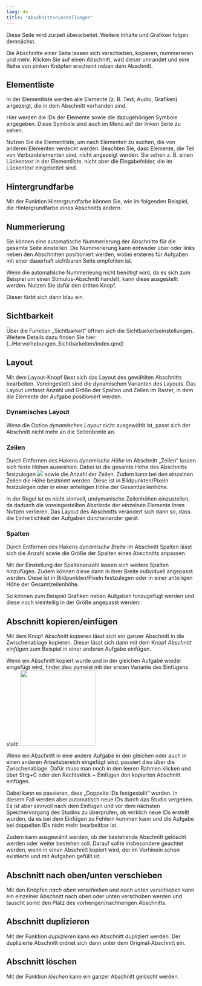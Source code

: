 ```yaml
---
lang: de
title: "Abschnittseinstellungen"
---
```


::: {.callout-caution}
Diese Seite wird zurzeit überarbeitet. Weitere Inhalte und Grafiken folgen demnächst.
:::

Die Abschnitte einer Seite lassen sich verschieben, kopieren, nummerieren und mehr. Klicken Sie auf einen Abschnitt, wird dieser umrandet und eine Reihe von pinken Knöpfen erscheint neben dem Abschnitt. 

## Elementliste

In der Elementliste werden alle Elemente (z. B. Text, Audio, Grafiken) angezeigt, die in dem Abschnitt vorhanden sind.

Hier werden die IDs der Elemente sowie die dazugehörigen Symbole angegeben. Diese Symbole sind auch im Menü auf der linken Seite zu sehen.

Nutzen Sie die Elementliste, um nach Elementen zu suchen, die von anderen Elementen verdeckt werden. Beachten Sie, dass Elemente, die Teil von Verbundelementen sind, nicht angezeigt werden. Sie sehen z. B. einen Lückentext in der Elementliste, nicht aber die Eingabefelder, die im Lückentext eingebettet sind.

## Hintergrundfarbe

Mit der Funktion Hintergrundfarbe können Sie, wie im folgenden Beispiel, die Hintergrundfarbe eines Abschnitts ändern.

## Nummerierung

Sie können eine automatische Nummerierung der Abschnitte für die gesamte Seite einstellen. Die Nummerierung kann entweder über oder links neben den Abschnitten positioniert werden, wobei ersteres für Aufgaben mit einer dauerhaft sichtbaren Seite empfohlen ist.

Wenn die automatische Nummerieung nicht benötigt wird, da es sich zum Beispiel um einen Stimulus-Abschnitt handelt, kann diese ausgestellt werden.
Nutzen Sie dafür den dritten Knopf.

Dieser färbt sich dann blau ein.

## Sichtbarkeit

Über die Funktion „Sichtbarkeit“ öffnen sich die Sichtbarkeitseinstellungen. Weitere Details dazu finden Sie hier:(../Hervorhebungen_Sichtbarkeiten/index.qmd)

## Layout

Mit dem Layout-Knopf lässt sich das Layout des gewählten Abschnitts bearbeiten. Voreingestellt sind die dynamischen Varianten des Layouts. Das Layout umfasst Anzahl und Größe der Spalten und Zeilen im Raster, in dem die Elemente der Aufgabe positioniert werden. 

### Dynamisches Layout

Wenn die Option *dynamisches Layout* nicht ausgewählt ist, passt sich der Abschnitt nicht mehr an die Seitenbreite an.

### Zeilen

Durch Entfernen des Hakens *dynamische Höhe* im Abschnitt „Zeilen“ lassen sich feste Höhen auswählen. Dabei ist die gesamte Höhe des Abschnitts festzulegen ![](Hohe_Zeilen_Grafik.png) sowie die Anzahl der Zeilen. Zudem kann bei den einzelnen Zeilen die Höhe bestimmt werden. Diese ist in Bildpunkten/Pixeln festzulegen oder in einer anteiligen Höhe der Gesamtzeilenhöhe.

In der Regel ist es nicht sinnvoll, undymanische Zeilenhöhen einzustellen, da dadurch die voreingestellten Abstände der einzelnen Elemente ihren Nutzen verlieren. Das Layout des Abschnitts verändert sich dann so, dass die Einheitlichkeit der Aufgaben durcheinander gerät.

### Spalten

Durch Entfernen des Hakens *dynamische Breite* im Abschnitt Spalten lässt sich die Anzahl sowie die Größe der Spalten eines Abschnitts anpassen. 

Mit der Einstellung der Spaltenanzahl lassen sich weitere Spalten hinzufügen. Zudem können diese dann in ihrer Breite individuell angepasst werden. Diese ist in Bildpunkten/Pixeln festzulegen oder in einer anteiligen Höhe der Gesamtzeilenhöhe.

So können zum Beispiel Grafiken neben Aufgaben hinzugefügt werden und diese noch kleinteilig in der Größe angepasst werden:

## Abschnitt kopieren/einfügen

Mit dem Knopf *Abschnitt kopieren* lässt sich ein ganzer Abschnitt in die Zwischenablage kopieren. Dieser lässt sich dann mit dem Knopf *Abschnitt einfügen* zum Beispiel in einer anderen Aufgabe einfügen.

Wenn ein Abschnitt kopiert wurde und in der gleichen Aufgabe wieder eingefügt wird, findet dies zumeist mit der ersten Variante des Einfügens statt: ![](Gespeicherter_Abschnitt_GRafik.png){width=200}

Wenn ein Abschnitt in eine andere Aufgabe in den gleichen oder auch in einen anderen Arbeitsbereich eingefügt wird, passiert dies über die Zwischenablage. Dafür muss man noch in den leeren Rahmen klicken und über Strg+C oder den Rechtsklick + Einfügen den kopierten Abschnitt einfügen. 

Dabei kann es passieren, dass „Doppelte IDs festgestellt” wurden. In diesem Fall werden aber automatisch neue IDs durch das Studio vergeben. Es ist aber sinnvoll nach dem Einfügen und vor dem nächsten Speichervorgang des Studios zu überprüfen, ob wirklich neue IDs erstellt wurden, da es bei dem Einfügen zu Fehlern kommen kann und die Aufgabe bei doppelten IDs nicht mehr bearbeitbar ist.

Zudem kann ausgewählt werden, ob der bestehende Abschnitt gelöscht werden oder weiter bestehen soll. Darauf sollte insbesondere geachtet werden, wenn in einen Abschnitt kopiert wird, der im Vorhinein schon existierte und mit Aufgaben gefüllt ist.

## Abschnitt nach oben/unten verschieben

Mit den Knöpfen *nach oben verschieben* und *nach unten verschieben* kann ein einzelner Abschnitt nach oben oder unten verschoben werden und tauscht somit den Platz des vorherigen/nachherigen Abschnitts.

## Abschnitt duplizieren

Mit der Funktion *duplizieren* kann ein Abschnitt dupliziert werden. Der duplizierte Abschnitt ordnet sich dann unter dem Original-Abschnitt ein.

## Abschnitt löschen

Mit der Funktion *löschen* kann ein ganzer Abschnitt gelöscht werden.